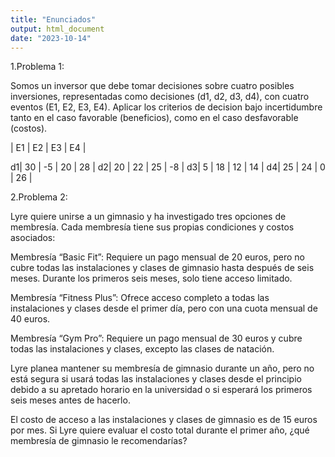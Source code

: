 ```yaml
---
title: "Enunciados"
output: html_document
date: "2023-10-14"
---
```


1.Problema 1:

Somos un inversor que debe tomar decisiones sobre cuatro posibles inversiones, representadas como decisiones (d1, d2, d3, d4), con cuatro eventos (E1, E2, E3, E4). Aplicar los criterios de decision bajo incertidumbre tanto en el caso favorable (beneficios), como en el caso desfavorable (costos).


   | E1 | E2 | E3 | E4 |

 d1| 30 | -5 | 20 | 28 |
 d2| 20 | 22 | 25 | -8 |
 d3|  5 | 18 | 12 | 14 |
 d4| 25 | 24 | 0  | 26 |



2.Problema 2: 


Lyre quiere unirse a un gimnasio y ha investigado tres opciones de membresía. Cada membresía tiene sus propias condiciones y costos asociados:

Membresía "Basic Fit": Requiere un pago mensual de 20 euros, pero no cubre todas las instalaciones y clases de gimnasio hasta después de seis meses. Durante los primeros seis meses, solo tiene acceso limitado.

Membresía "Fitness Plus": Ofrece acceso completo a todas las instalaciones y clases desde el primer día, pero con una cuota mensual de 40 euros.

Membresía "Gym Pro": Requiere un pago mensual de 30 euros y cubre todas las instalaciones y clases, excepto las clases de natación.

Lyre planea mantener su membresía de gimnasio durante un año, pero no está segura si usará todas las instalaciones y clases desde el principio debido a su apretado horario en la universidad o si esperará los primeros seis meses antes de hacerlo.

El costo de acceso a las instalaciones y clases de gimnasio es de 15 euros por mes. Si Lyre quiere evaluar el costo total durante el primer año, ¿qué membresía de gimnasio le recomendarías?

